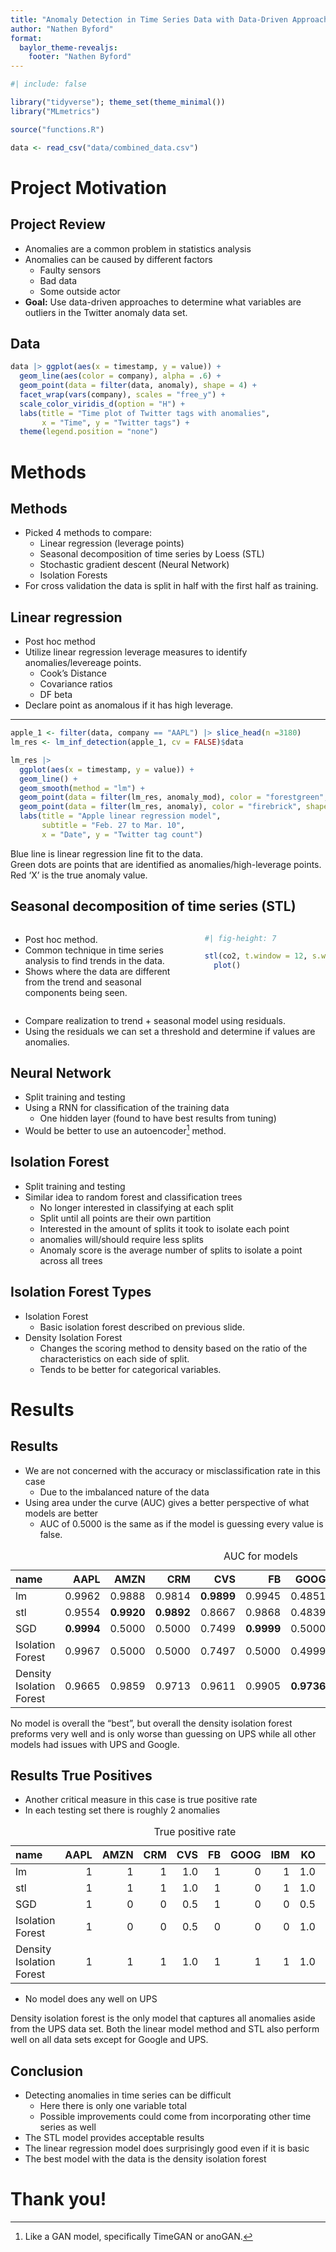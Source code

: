 ```yaml
---
title: "Anomaly Detection in Time Series Data with Data-Driven Approaches"
author: "Nathen Byford"
format: 
  baylor_theme-revealjs:
    footer: "Nathen Byford"
---
```


```r
#| include: false

library("tidyverse"); theme_set(theme_minimal())
library("MLmetrics")

source("functions.R")

data <- read_csv("data/combined_data.csv")
```

# Project Motivation

## Project Review

- Anomalies are a common problem in statistics analysis
- Anomalies can be caused by different factors
    + Faulty sensors
    + Bad data
    + Some outside actor
- **Goal:** Use data-driven approaches to determine what variables are outliers in the Twitter anomaly data set.


## Data

```r
data |> ggplot(aes(x = timestamp, y = value)) +
  geom_line(aes(color = company), alpha = .6) +
  geom_point(data = filter(data, anomaly), shape = 4) +
  facet_wrap(vars(company), scales = "free_y") +
  scale_color_viridis_d(option = "H") +
  labs(title = "Time plot of Twitter tags with anomalies",
       x = "Time", y = "Twitter tags") +
  theme(legend.position = "none")
```


# Methods

## Methods 

- Picked 4 methods to compare: 
    + Linear regression (leverage points)
    + Seasonal decomposition of time series by Loess (STL)
    + Stochastic gradient descent (Neural Network)
    + Isolation Forests
- For cross validation the data is split in half  with the first half as training.


## Linear regression

- Post hoc method
- Utilize linear regression leverage measures to identify anomalies/levereage points.
    + Cook's Distance
    + Covariance ratios
    + DF beta
- Declare point as anomalous if it has high leverage.

---

```r
apple_1 <- filter(data, company == "AAPL") |> slice_head(n =3180)
lm_res <- lm_inf_detection(apple_1, cv = FALSE)$data

lm_res |> 
  ggplot(aes(x = timestamp, y = value)) +
  geom_line() +
  geom_smooth(method = "lm") +
  geom_point(data = filter(lm_res, anomaly_mod), color = "forestgreen", alpha = .5) +
  geom_point(data = filter(lm_res, anomaly), color = "firebrick", shape = 4) +
  labs(title = "Apple linear regression model", 
       subtitle = "Feb. 27 to Mar. 10",
       x = "Date", y = "Twitter tag count")
```

:::{.subsubtext}
Blue line is linear regression line fit to the data.  
Green dots are points that are identified as anomalies/high-leverage points.  
Red 'X' is the true anomaly value.
:::

## Seasonal decomposition of time series (STL)

::::{.columns}
:::{.column width=60%}
- Post hoc method.
- Common technique in time series analysis to find trends in the data.
- Shows where the data are different from the trend and seasonal components being seen.
:::

:::{.column width=40%}
```r
#| fig-height: 7

stl(co2, t.window = 12, s.window = "periodic") |> 
  plot()
```
:::
::::

- Compare realization to trend + seasonal model using residuals.
- Using the residuals we can set a threshold and determine if values are anomalies.

## Neural Network

- Split training and testing
- Using a RNN for classification of the training data
    + One hidden layer (found to have best results from tuning)
- Would be better to use an autoencoder[^1] method.

[^1]: Like a GAN model, specifically TimeGAN or anoGAN.

## Isolation Forest

- Split training and testing
- Similar idea to random forest and classification trees
    + No longer interested in classifying at each split
    + Split until all points are their own partition
    + Interested in the amount of splits it took to isolate each point
    + anomalies will/should require less splits
    + Anomaly score is the average number of splits to isolate a point across all trees

## Isolation Forest Types

- Isolation Forest
    + Basic isolation forest described on previous slide.
- Density Isolation Forest
    + Changes the scoring method to density based on the ratio of the characteristics on each side of split.
    + Tends to be better for categorical variables.

# Results 

## Results {.smaller}

- We are not concerned with the accuracy or misclassification rate in this case
    + Due to the imbalanced nature of the data
- Using area under the curve (AUC) gives a better perspective of what models are better
    + AUC of 0.5000 is the same as if the model is guessing every value is false.

:::{.tab}
table: AUC for models

|name                     |   AAPL|   AMZN|    CRM|    CVS|     FB|   GOOG|    IBM|     KO|    PFE|    UPS|
|:------------------------|------:|------:|------:|------:|------:|------:|------:|------:|------:|------:|
|lm                       | 0.9962| 0.9888| 0.9814| **0.9899**| 0.9945| 0.4851| **0.9899**| 0.9968| 0.9790| 0.4939|
|stl                      | 0.9554| **0.9920**| **0.9892**| 0.8667| 0.9868| 0.4839| 0.9869| 0.9843| **0.9869**| 0.4817|
|SGD                      | **0.9994**| 0.5000| 0.5000| 0.7499| **0.9999**| 0.5000| 0.5000| 0.7500| 0.5000| **0.5000**|
|Isolation Forest         | 0.9967| 0.5000| 0.5000| 0.7497| 0.5000| 0.4999| 0.5000| **0.9991**| 0.5000| 0.4981|
|Density Isolation Forest | 0.9665| 0.9859| 0.9713| 0.9611| 0.9905| **0.9736**| 0.9746| 0.9912| 0.9758| 0.4888|
:::

::: {.aside}
No model is overall the "best", but overall the density isolation forest preforms very well and is only worse than guessing on UPS while all other models had issues with UPS and Google.
:::

## Results True Positives {.smaller}

- Another critical measure in this case is true positive rate
- In each testing set there is roughly 2 anomalies

:::{.tab}
table: True positive rate

|name                     | AAPL| AMZN| CRM| CVS| FB| GOOG| IBM|  KO| PFE| UPS|
|:------------------------|----:|----:|---:|---:|--:|----:|---:|---:|---:|---:|
|lm                       |    1|    1|   1| 1.0|  1|    0|   1| 1.0|   1|   0|
|stl                      |    1|    1|   1| 1.0|  1|    0|   1| 1.0|   1|   0|
|SGD                      |    1|    0|   0| 0.5|  1|    0|   0| 0.5|   0|   0|
|Isolation Forest         |    1|    0|   0| 0.5|  0|    0|   0| 1.0|   0|   0|
|Density Isolation Forest |    1|    1|   1| 1.0|  1|    1|   1| 1.0|   1|   0|
:::

- No model does any well on UPS

:::{.aside}
Density isolation forest is the only model that captures all anomalies aside from the UPS data set. Both the linear model method and STL also perform well on all data sets except for Google and UPS.
:::

## Conclusion

- Detecting anomalies in time series can be difficult
    + Here there is only one variable total
    + Possible improvements could come from incorporating other time series as well
- The STL model provides acceptable results
- The linear regression model does surprisingly good even if it is basic
- The best model with the data is the density isolation forest

# Thank you!